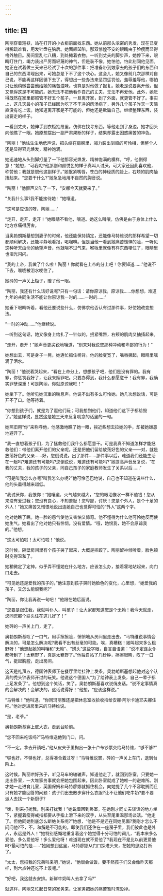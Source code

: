 ```yaml
---
---
---
```

title: 四
---




陶丽穿着短袄，站在打开的小衣柜前面找东西。她从前那头浓密的秀发，现在已变得稀疏难看，用发针盘在脑后。她面颊凹陷，那双惊惶不安的眼睛由于脸瘦而显得格外触目。房间里乱七八糟，到处摊着衣物。一听到丈夫的脚步声，她停下来，眼睛盯住门，竭力装出严厉而轻蔑的神气，但是装不像。她怕他，怕此刻同他见面。她正在试着做三天来已经试了十次的那件事：把准备带到娘家去的孩子们的东西和自己的东西清理出来，可她总是下不了这个决心。这会儿，她又像前几次那样对自己说，不能再这样因循下去了，得想出一些办法来惩罚惩罚他，羞辱羞辱他，哪怕只让他稍微尝尝他给她的痛苦滋味，也算是对他做了报复。她老是说要离开他，但又觉得这是不可能的。她无法不把他看作自己的丈夫，无法不再爱他。此外，她觉得既然在家里都照管不好五个孩子，一旦离开家，到了外面，就更管不好了。事实上，这几天最小的孩子已经因为吃了不干净的肉汤病了，另外几个孩子昨天一天简直没有吃上饭。她知道离开家是不可能的，但她还是欺骗自己，继续整理东西，装出要走的样子。

一看到丈夫，她伸手到衣柜抽屉里，仿佛在找寻东西。等他走到了身边，她才回头向他瞧了一眼。她原想摆出一副严肃果断的样子，结果却露出困惑痛苦的神色。

“陶丽！”他怯生生地低声说，把头缩在肩膀里，竭力装出驯顺的可怜相，但整个人还是显得容光焕发，精神饱满。

她迅速地从头到脚打量了一下他那容光焕发、精神饱满的模样。“哼，他倒得意！”她想，“可我呢?他那副和颜悦色的样子真叫人讨厌，可大家还因此喜欢他，称赞他；我就是恨他这副样子。”她抿紧嘴唇，苍白的神经质的脸上，右颊的肌肉抽搐起来。“您要干什么?”她急急地用不自然的胸音说。

“陶丽！”他颤声又叫了一下，“安娜今天就要来了。”

“关我什么事?我不能接待她！”她嚷道。

“这可是应该的呀，陶丽……”

“走开，走开，走开！”她眼睛不看他，嚷道。她这么叫嚷，仿佛是由于身体上什么地方疼痛得厉害。

当奥勃朗斯基想到妻子的时候，他还能保持镇定，还能像马特维说的那样希望一切都顺利解决，还能平静地看报，喝咖啡。但是当他一看到她痛苦憔悴的脸，一听见这种听天由命的绝望声音，他就喘不过气来，喉咙里就像有样东西哽住了，眼睛里也泪光闪闪。

“我的上帝，我做了什么啦！陶丽！你就看在上帝的分上吧！你要知道……”他说不下去，喉咙被泪水哽住了。

她砰的一声关上柜子，瞪了他一眼。

“陶丽，我还有什么话好说呢?只有一句话：请你原谅我，原谅我……你想想，难道九年的共同生活不能让你原谅我一时的……一时的……”

她垂下眼睛听着，看他还要说些什么，仿佛求他否认有过那件事，好使她改变想法。

“一时的冲动……”他继续说。

一听到这句话，她又像身上给扎了一针似的，抿紧嘴唇，右颊的肌肉又抽搐起来。

“走开，走开！”她声音更尖锐地嚷道，“别来对我说您那种冲动和卑鄙的行为！”

她想出去，可是身子一晃，她连忙抓住椅背。他的脸变宽了，嘴唇撅起，眼睛里噙满了泪水。

“陶丽！”他说着哭起来，“看在上帝分上，想想孩子吧，他们是没有罪的。我有罪，你惩罚我好了，让我来赎罪吧。只要办得到，我什么都愿意干！我有罪，我确实罪孽深重！可是陶丽，你就原谅我吧！”

她坐下了。他听见她沉重的喘息声。他说不出有多么可怜她。她几次想说话，可是开不了口。他等待着。

“你想到孩子们，就是为了逗他们玩；可我想到他们，知道他们这下子都给毁了。”她这样说，显然这是她三天来反复叨念的话里的一句。

她照旧用“你”来称呼他，他感激地瞧了她一眼，挨近些想去拉她的手，却被她嫌恶地避开了。

“我一直想着孩子们，为了拯救他们我什么都愿意干。可是我真不知道怎样才能拯救他们：带他们离开他们的父亲呢，还是把他们留给放荡好色的父亲——对，就是放荡好色的父亲……好，您倒说说，出了那件……那件事以后，难道我们还能生活在一起吗?难道还有可能吗?您倒说说，难道还有可能吗?”她提高声音反复说，“在我的丈夫，我的孩子的父亲，同自己孩子的家庭教师发生了关系以后……”

“可是叫我怎么办呢?叫我怎么办呢?”他可怜巴巴地说，自己也不知道在说些什么，他的头垂得越来越低。

“我讨厌你，我恨你！”她嚷道，火气越来越大，“您的眼泪像水一样不值钱！您从来没有爱过我；您没有良心，不知羞耻！您卑鄙，讨厌！您是个外人，是个十足的外人！”她又痛苦又憎恨地说出连她自己也觉得可怕的“外人”这两个字。

他对她瞧了瞧。她一脸的怨气使他又害怕又惊奇。他不懂得为什么他可怜她反而使她生气。她看出了他对她只有怜悯，没有爱情。“哦，她恨我，她不会原谅我的。”他想。

“这太可怕啦！太可怕啦！”他说。

这时候，隔壁房间里有个孩子哭了起来，大概是摔跤了。陶丽留神倾听着，脸色顿时变得温和了。

她稍微定了定神，似乎弄不懂她在什么地方，应该怎么办，接着霍地站起来，向门口走去。

“可见她还是爱我的孩子的，”他注意到孩子哭时她脸色的变化，心里想，“她爱我的孩子，又怎么能恨我呢?”

“陶丽，你让我再说一句吧！”他跟在她后面说。

“您要是跟住我，我就叫仆人，叫孩子！让大家都知道您是个无赖！我今天就走，您同您那个姘头住在这儿好了！”

她砰的一声关上门，走了。

奥勃朗斯基叹了一口气，用手擦擦脸，悄悄地从房间里走出去。“马特维说事情会解决的，可是怎么解决呢?我看不出有丝毫的可能。唉，真糟糕！她叫起来多么粗野呀！”他想起她的叫嚷和“无赖”、“姘头”这些字眼，自言自语道：“说不定连女仆都听到了！太粗野了，真是太粗野了。”他独自站了几秒钟，擦擦眼睛，叹了一口气，挺起胸膛，走出房间。

这天是礼拜五，德国钟表师正在餐厅里给挂钟上发条。奥勃朗斯基想起他对这个认真的秃头钟表师开过的玩笑。他说这个德国人“为了给钟表上发条，自己一辈子都上足发条了”。他想到这个笑话，笑了。奥勃朗斯基喜欢说俏皮话。“说不定事情真的会解决的！会解决的，这话说得好！”他想，“应该这样说。”

“马特维！”他叫道。“你同玛丽雅还是把休息室收拾收拾给安娜·阿尔卡迪耶夫娜住吧。”他对走进房里来的马特维说。

“是，老爷。”

奥勃朗斯基穿上皮大衣，走到台阶前。

“您不回来吃饭吗?”马特维送他到门口，问。

“不一定。拿去开销吧，”他从皮夹子里掏出一张十卢布钞票交给马特维，“够不够?”

“够也好，不够也好，总得凑合着过呀！”马特维说罢，砰的一声关上车门，退到台阶上。

这时候，陶丽哄好孩子，听见马车的辘辘声，知道他走了，就回到卧室。只要她一走出卧室，一大堆家务事就会把她包围起来，因此卧室就成了她唯一的避难所。刚才她一走进育儿室，英国保姆和马特廖娜就抓住机会，向她提了几个不容耽搁而且只有她才能回答的问题：孩子们出去散步穿什么衣服?让不让他们吃牛奶?要不要派人去找一个新厨子?

“嗳，别来打扰我，别来打扰我！”她说着回到卧室，在她刚才同丈夫谈话的地方坐下，紧握着瘦得戒指都要从手指上滑下来的双手，从头至尾重温那场谈活。“他走了。但他同她到底怎么断绝关系呢?”她想，“他是不是还在同她见面?我刚才怎么不问问他?不，不，和解是不可能的。即使我们还住在一座房子里，我们彼此也是外人，永远是外人！”她特别感慨地重复着这个她觉得十分可怕的词儿，“我本来多么爱他，多么爱他呀！多么爱他呀！难道现在就不爱他了?我现在不是比以前更爱他吗?最可怕的是……”她刚想到这里，马特廖娜从门口探进头来，把她的思路打断了。

“太太，您把我的兄弟叫来吧，”她说，“他很会做饭，要不然孩子们又会像昨天那样，到六点钟还吃不上饭呢。”

“好吧，我这就去安排。新鲜牛奶叫人去拿了吗?”

就这样，陶丽又忙起日常的家务来，让家务把她的痛苦暂时淹没掉。
